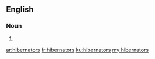 ==English==

===Noun===
{{head|en|plural}}

# {{plural of|hibernator|lang=en|nocat=1}}

[[ar:hibernators]]
[[fr:hibernators]]
[[ku:hibernators]]
[[my:hibernators]]